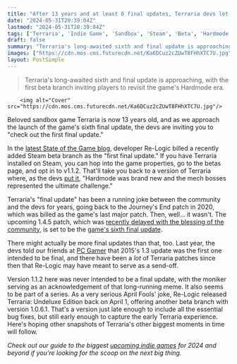 ```yaml
---
title: "After 13 years and at least 6 final updates, Terraria devs let you return to the 'final update' that started it all"
date: "2024-05-31T20:39:04Z"
lastmod: "2024-05-31T20:39:04Z"
tags: ['Terraria', 'Indie Game', 'Sandbox', 'Steam', 'Beta', 'Hardmode']
draft: false
summary: "Terraria's long-awaited sixth and final update is approaching, with the first beta branch inviting players to revisit the game's Hardmode era."
images: ["https://cdn.mos.cms.futurecdn.net/Ka6DCuz2cZUwT8FHhXTC7U.jpg"]
layout: PostSimple
---
```

> Terraria's long-awaited sixth and final update is approaching, with the first beta branch inviting players to revisit the game's Hardmode era.


        <img alt="Cover" src="https://cdn.mos.cms.futurecdn.net/Ka6DCuz2cZUwT8FHhXTC7U.jpg"/>
        
Beloved sandbox game Terraria is now 13 years old, and as we approach the launch of the game's sixth final update, the devs are inviting you to "check out the first final update."

In the [latest State of the Game blog](https://forums.terraria.org/index.php?threads/terraria-state-of-the-game-may-2024.135770/), developer Re-Logic billed a recently added Steam beta branch as the "first final update." If you have Terraria installed on Steam, you can hop into the game properties, go to the betas page, and opt in to v1.1.2. That'll take you back to a version of Terraria where, as the devs [put it](https://forums.terraria.org/index.php?threads/terraria-enters-its-teens.135427/), "Hardmode was brand new and the mech bosses represented the ultimate challenge."

Terraria's "final update" has been a running joke between the community and the devs for years, going back to the Journey's End patch in 2020, which was billed as the game's last major patch. Then, well… it wasn't. The upcoming 1.4.5 patch, which was [recently delayed with the blessing of the community](https://www.gamesradar.com/terraria-community-gives-its-blessing-for-devs-to-delay-the-next-patch/), is set to be the [game's sixth final update](https://www.gamesradar.com/terraria-145-will-be-the-games-sixth-final-update-in-three-years/).

There might actually be more final updates than that, too. Last year, the devs told our friends at [PC Gamer](https://www.pcgamer.com/terrarias-devs-have-been-trying-to-stop-developing-terraria-for-years-but-they-just-cant-quit/) that 2015's 1.3 update was the first one intended to be final, and there have been a *lot* of Terraria patches since then that Re-Logic may have meant to serve as a send-off.

Version 1.1.2 here was never intended to be a final update, with the moniker serving as an acknowledgement of that long-running meme. It also seems to be part of a series. As a very serious April Fools' joke, Re-Logic released Terraria: Undeluxe Edition back on April 1, offering another beta branch with version 1.0.6.1. That's a version just late enough to include all the essential bug fixes, but still early enough to capture the early Terraria experience. Here's hoping other snapshots of Terraria's other biggest moments in time will follow.

*Check out our guide to the biggest *[<em>upcoming indie games</em>](https://www.gamesradar.com/upcoming-indie-games/)* for 2024 and beyond if you're looking for the scoop on the next big thing.* 
        